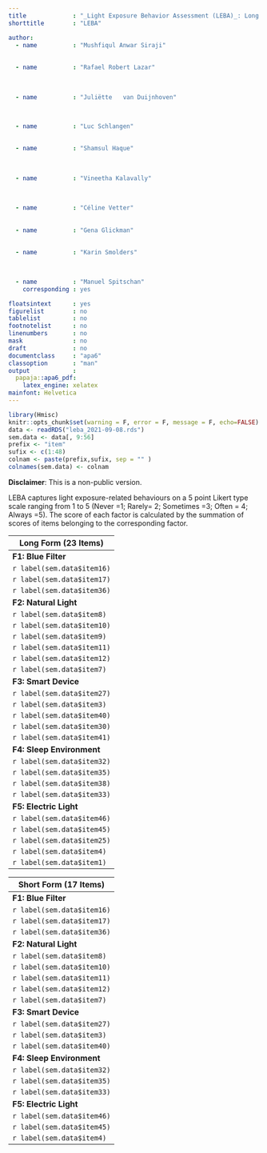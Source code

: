 ```yaml
---
title             : "_Light Exposure Behavior Assessment (LEBA)_: Long and Short Form"
shorttitle        : "LEBA"

author: 
  - name          : "Mushfiqul Anwar Siraji"
    
    
  - name          : "Rafael Robert Lazar"
    
    
      
  - name          : "Juliëtte	van Duijnhoven"
    
    

  - name          : "Luc Schlangen"
    

  - name          : "Shamsul Haque"
    
    
      
  - name          : "Vineetha Kalavally"
    
    
      
  - name          : "Céline Vetter"
    
   
  - name          : "Gena Glickman"
    
      
  - name          : "Karin Smolders"
    
   

  - name          : "Manuel Spitschan"
    corresponding : yes

floatsintext      : yes
figurelist        : no
tablelist         : no
footnotelist      : no
linenumbers       : no
mask              : no
draft             : no
documentclass     : "apa6"
classoption       : "man"
output            : 
  papaja::apa6_pdf:
    latex_engine: xelatex
mainfont: Helvetica
---
```


```r
library(Hmisc)
knitr::opts_chunk$set(warning = F, error = F, message = F, echo=FALSE)
data <- readRDS("leba_2021-09-08.rds")
sem.data <- data[, 9:56] 
prefix <- "item"
sufix <- c(1:48)
colnam <- paste(prefix,sufix, sep = "" )
colnames(sem.data) <- colnam
```

**Disclaimer**: This is a non-public version.

LEBA captures light exposure-related behaviours on a 5 point Likert type scale ranging from 1 to 5 (Never =1; Rarely= 2; Sometimes =3; Often = 4; Always =5). The score of each factor is calculated by the summation of scores of items belonging to the corresponding factor.

| Long Form (23 Items)       |
|----------------------------|
| **F1: Blue Filter**        |
| `r label(sem.data$item16)` |
| `r label(sem.data$item17)` |
| `r label(sem.data$item36)` |
| **F2: Natural Light**      |
| `r label(sem.data$item8)`  |
| `r label(sem.data$item10)` |
| `r label(sem.data$item9)`  |
| `r label(sem.data$item11)` |
| `r label(sem.data$item12)` |
| `r label(sem.data$item7)`  |
| **F3: Smart Device**       |
| `r label(sem.data$item27)` |
| `r label(sem.data$item3)`  |
| `r label(sem.data$item40)` |
| `r label(sem.data$item30)` |
| `r label(sem.data$item41)` |
| **F4: Sleep Environment**  |
| `r label(sem.data$item32)` |
| `r label(sem.data$item35)` |
| `r label(sem.data$item38)` |
| `r label(sem.data$item33)` |
| **F5: Electric Light**     |
| `r label(sem.data$item46)` |
| `r label(sem.data$item45)` |
| `r label(sem.data$item25)` |
| `r label(sem.data$item4)`  |
| `r label(sem.data$item1)`  |

\newpage

| Short Form (17 Items)      |
|----------------------------|
| **F1: Blue Filter**        |
| `r label(sem.data$item16)` |
| `r label(sem.data$item17)` |
| `r label(sem.data$item36)` |
| **F2: Natural Light**      |
| `r label(sem.data$item8)`  |
| `r label(sem.data$item10)` |
| `r label(sem.data$item11)` |
| `r label(sem.data$item12)` |
| `r label(sem.data$item7)`  |
| **F3: Smart Device**       |
| `r label(sem.data$item27)` |
| `r label(sem.data$item3)`  |
| `r label(sem.data$item40)` |
| **F4: Sleep Environment**  |
| `r label(sem.data$item32)` |
| `r label(sem.data$item35)` |
| `r label(sem.data$item33)` |
| **F5: Electric Light**     |
| `r label(sem.data$item46)` |
| `r label(sem.data$item45)` |
| `r label(sem.data$item4)`  |
